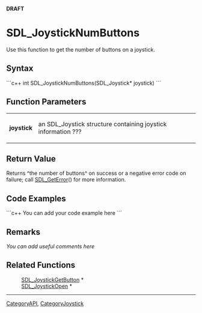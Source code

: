 <!-- pragma section-numbers off -->
<!-- pragma disable-camelcase -->
'''DRAFT'''

= SDL_JoystickNumButtons =
Use this function to get the number of buttons on a joystick.


== Syntax ==
```c++
int SDL_JoystickNumButtons(SDL_Joystick* joystick)
```

== Function Parameters ==
{|
|'''joystick'''
|an SDL_Joystick structure containing joystick information ???
|}

== Return Value ==
Returns ^the number of buttons^ on success or a negative error code on failure; call [[SDL_GetError]]() for more information.

== Code Examples ==
```c++
You can add your code example here
```

== Remarks ==
''You can add useful comments here''

== Related Functions ==
:[[SDL_JoystickGetButton]] *
:[[SDL_JoystickOpen]] *

----
[[CategoryAPI]], [[CategoryJoystick]]
